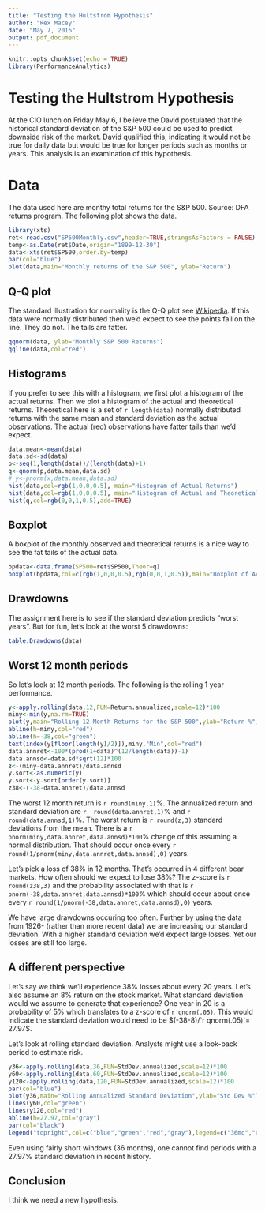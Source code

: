 ```yaml
---
title: "Testing the Hultstrom Hypothesis"
author: "Rex Macey"
date: "May 7, 2016"
output: pdf_document
---
```


```r
knitr::opts_chunk$set(echo = TRUE)
library(PerformanceAnalytics)
```

# Testing the Hultstrom Hypothesis
At the CIO lunch on Friday May 6, I believe the David postulated that the historical standard deviation of the 
S&P 500 could be used to predict downside risk of the market.  David qualified this, indicating it would not be true for daily data but would be true for longer periods such as months or years. This analysis is an examination of this hypothesis.

# Data
The data used here are monthy total returns for the S&P 500. Source: DFA returns program. The following plot shows the data.

```r
library(xts)
ret<-read.csv("SP500Monthly.csv",header=TRUE,stringsAsFactors = FALSE)
temp<-as.Date(ret$Date,origin="1899-12-30")
data<-xts(ret$SP500,order.by=temp)
par(col="blue")
plot(data,main="Monthly returns of the S&P 500", ylab="Return")
```
## Q-Q plot
The standard illustration for normality is the Q-Q plot see [Wikipedia](https://en.wikipedia.org/wiki/Q%E2%80%93Q_plot). If this data were normally distributed then we'd expect to see the points fall on the line.  They do not. The tails are fatter.

```r
qqnorm(data, ylab="Monthly S&P 500 Returns")
qqline(data,col="red")
```

## Histograms
If you prefer to see this with a histogram, we first plot a histogram of the actual returns. Then we plot a histogram of the actual and theoretical returns. Theoretical here is a set of `r length(data)` normally distributed returns with the same mean and standard deviation as the actual observations. The actual (red) observations have fatter tails than we'd expect.

```r
data.mean<-mean(data)
data.sd<-sd(data)
p<-seq(1,length(data))/(length(data)+1)
q<-qnorm(p,data.mean,data.sd)
# y<-pnorm(x,data.mean,data.sd)
hist(data,col=rgb(1,0,0,0.5), main="Histogram of Actual Returns")
hist(data,col=rgb(1,0,0,0.5), main="Histogram of Actual and Theoretical Returns")
hist(q,col=rgb(0,0,1,0.5),add=TRUE)
```

## Boxplot
A boxplot of the monthly observed and theoretical returns is a nice way to see the fat tails of the actual data.
```r
bpdata<-data.frame(SP500=ret$SP500,Theor=q)
boxplot(bpdata,col=c(rgb(1,0,0,0.5),rgb(0,0,1,0.5)),main="Boxplot of Actual and Theoretical Returns")
```

## Drawdowns
The assignment here is to see if the standard deviation predicts "worst years".  But for fun, let's look at the worst 5 drawdowns:

```r
table.Drawdowns(data)

```

## Worst 12 month periods
So let's look at 12 month periods.  The following is the rolling 1 year performance. 

```r

y<-apply.rolling(data,12,FUN=Return.annualized,scale=12)*100
miny<-min(y,na.rm=TRUE)
plot(y,main="Rolling 12 Month Returns for the S&P 500",ylab="Return %")
abline(h=miny,col="red")
abline(h=-38,col="green")
text(index(y[floor(length(y)/2)]),miny,"Min",col="red")
data.annret<-100*(prod(1+data)^(12/length(data))-1)
data.annsd<-data.sd*sqrt(12)*100
z<-(miny-data.annret)/data.annsd
y.sort<-as.numeric(y)
y.sort<-y.sort[order(y.sort)]
z38<-(-38-data.annret)/data.annsd
```

The worst 12 month return is `r round(miny,1)`%.  The annualized return and standard deviation are `r  round(data.annret,1)`% and `r round(data.annsd,1)`%.  The worst return is `r round(z,3)` standard deviations from the mean.  There is a `r pnorm(miny,data.annret,data.annsd)*100`% change of this assuming a normal distribution.  That should occur once every `r round(1/pnorm(miny,data.annret,data.annsd),0)` years.  

Let's pick a loss of 38% in 12 months.  That's occurred in 4 different bear markets.  How often should we expect to lose 38%?  The z-score is `r round(z38,3)` and the probability associated with that is `r pnorm(-38,data.annret,data.annsd)*100`% which should occur about once every  `r round(1/pnorm(-38,data.annret,data.annsd),0)` years.  

We have large drawdowns occuring too often.  Further by using the data from 1926- (rather than more recent data) we are increasing our standard deviation. With a higher standard deviation we'd expect large losses. Yet our losses are still too large. 

## A different perspective
Let's say we think we'll experience 38% losses about every 20 years. Let's also assume an 8% return on the stock market.  What standard deviation would we assume to generate that experience? One year in 20 is a probability of 5% which translates to a z-score of `r qnorm(.05)`.  This would indicate the standard deviation would need to be $(-38-8)/`r qnorm(.05)`= 27.97$.

Let's look at rolling standard deviation.  Analysts might use a look-back period to estimate risk.
```r
y36<-apply.rolling(data,36,FUN=StdDev.annualized,scale=12)*100
y60<-apply.rolling(data,60,FUN=StdDev.annualized,scale=12)*100
y120<-apply.rolling(data,120,FUN=StdDev.annualized,scale=12)*100
par(col="blue")
plot(y36,main="Rolling Annualized Standard Deviation",ylab="Std Dev %")
lines(y60,col="green")
lines(y120,col="red")
abline(h=27.97,col="gray")
par(col="black")
legend("topright",col=c("blue","green","red","gray"),legend=c("36mo","60mo","120mo","27.97%"),lty=1)
```

Even using fairly short windows (36 months), one cannot find periods with a 27.97% standard deviation in recent history.  

## Conclusion
I think we need a new hypothesis.  